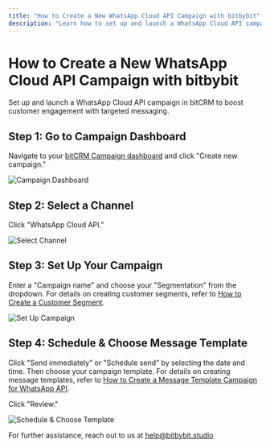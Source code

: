 ```yaml
---
title: "How to Create a New WhatsApp Cloud API Campaign with bitbybit"
description: "Learn how to set up and launch a WhatsApp Cloud API campaign in bitCRM to boost customer engagement with targeted messaging."
---
```



# How to Create a New WhatsApp Cloud API Campaign with bitbybit

Set up and launch a WhatsApp Cloud API campaign in bitCRM to boost customer engagement with targeted messaging.

## Step 1: Go to Campaign Dashboard

Navigate to your [bitCRM Campaign dashboard](https://app.bitbybit.studio) and click "Create new campaign."

<img
  src="/images/campaign-dashboard.png"
  alt="Campaign Dashboard"
  className="rounded-lg"
/>

## Step 2: Select a Channel

Click "WhatsApp Cloud API."

<img
  src="/images/select-channel.png"
  alt="Select Channel"
  className="rounded-lg"
/>

## Step 3: Set Up Your Campaign

Enter a "Campaign name" and choose your "Segmentation" from the dropdown. For details on creating customer segments, refer to [How to Create a Customer Segment](https://www.bitbybit.studio/knowledge-base/how-to-create-a-customer-segment).

<img
  src="/images/setup-campaign.png"
  alt="Set Up Campaign"
  className="rounded-lg"
/>

## Step 4: Schedule & Choose Message Template

Click "Send immediately" or "Schedule send" by selecting the date and time. Then choose your campaign template. For details on creating message templates, refer to [How to Create a Message Template Campaign for WhatsApp API](https://www.bitbybit.studio/knowledge-base/how-to-create-a-message-template-campaign-for-whatsapp-api).

Click "Review."

<img
  src="/images/schedule-template.png"
  alt="Schedule & Choose Template"
  className="rounded-lg"
/>

For further assistance, reach out to us at [help@bitbybit.studio](mailto:help@bitbybit.studio)
